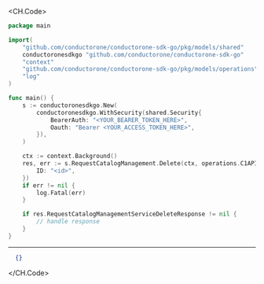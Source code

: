 
<CH.Code>
```go Delete.go
package main

import(
	"github.com/conductorone/conductorone-sdk-go/pkg/models/shared"
	conductoronesdkgo "github.com/conductorone/conductorone-sdk-go"
	"context"
	"github.com/conductorone/conductorone-sdk-go/pkg/models/operations"
	"log"
)

func main() {
    s := conductoronesdkgo.New(
        conductoronesdkgo.WithSecurity(shared.Security{
            BearerAuth: "<YOUR_BEARER_TOKEN_HERE>",
            Oauth: "Bearer <YOUR_ACCESS_TOKEN_HERE>",
        }),
    )

    ctx := context.Background()
    res, err := s.RequestCatalogManagement.Delete(ctx, operations.C1APIRequestcatalogV1RequestCatalogManagementServiceDeleteRequest{
        ID: "<id>",
    })
    if err != nil {
        log.Fatal(err)
    }

    if res.RequestCatalogManagementServiceDeleteResponse != nil {
        // handle response
    }
}
```
---

```json Example Response
  {}
```
</CH.Code>
